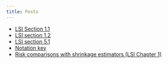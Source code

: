 ```yaml
---
title: Posts
---
```


- [LSI Section 1.1](2018-05-10-lsi-1-1.html)
- [LSI section 1.2](2018-05-11-lsi-1-2.html)
- [LSI section 5.1](2018-07-17-lsi-5-1.html)
- [Notation key](notation-key.html)
- [Risk comparisons with shrinkage estimators (LSI Chapter 1)](risk-diff-js.html)
